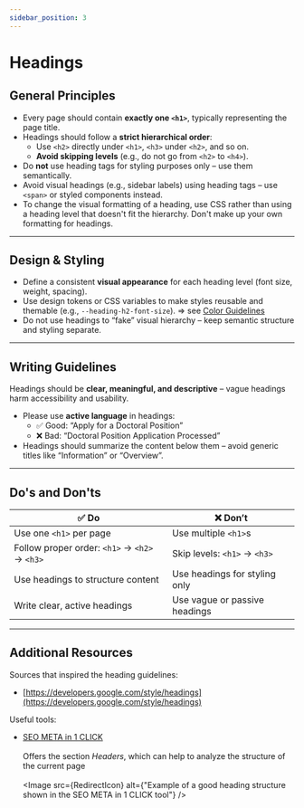 ```yaml
---
sidebar_position: 3
---
```



# Headings

## General Principles
* Every page should contain **exactly one `<h1>`**, typically representing the page title.
* Headings should follow a **strict hierarchical order**:
  * Use `<h2>` directly under `<h1>`, `<h3>` under `<h2>`, and so on.
  * **Avoid skipping levels** (e.g., do not go from `<h2>` to `<h4>`).
* Do **not** use heading tags for styling purposes only – use them semantically.
* Avoid visual headings (e.g., sidebar labels) using heading tags – use `<span>` or styled components instead.
* To change the visual formatting of a heading, use CSS rather than using a heading level that doesn't fit the hierarchy. Don't make up your own formatting for headings.

---

## Design & Styling
* Define a consistent **visual appearance** for each heading level (font size, weight, spacing).
* Use design tokens or CSS variables to make styles reusable and themable (e.g., `--heading-h2-font-size`). => see [Color Guidelines](/docs/colors)
* Do not use headings to “fake” visual hierarchy – keep semantic structure and styling separate.

---

## Writing Guidelines
Headings should be **clear, meaningful, and descriptive** – vague headings harm accessibility and usability.
* Please use **active language** in headings:
  * ✅ Good: “Apply for a Doctoral Position”
  * ❌ Bad: “Doctoral Position Application Processed”
* Headings should summarize the content below them – avoid generic titles like “Information” or “Overview”.

---

## Do's and Don'ts

| ✅ Do                                          | ❌ Don’t                       |
|-----------------------------------------------|-------------------------------|
| Use one `<h1>` per page                       | Use multiple `<h1>`s          |
| Follow proper order: `<h1>` → `<h2>` → `<h3>` | Skip levels: `<h1>` → `<h3>`  |
| Use headings to structure content             | Use headings for styling only |
| Write clear, active headings                  | Use vague or passive headings |

---

## Additional Resources

Sources that inspired the heading guidelines:
* [https://developers.google.com/style/headings](https://developers.google.com/style/headings)

Useful tools:
* [SEO META in 1 CLICK](https://chromewebstore.google.com/detail/seo-meta-in-1-click/bjogjfinolnhfhkbipphpdlldadpnmhc?hl=de&pli=1)<br></br>
  Offers the section *Headers*, which can help to analyze the structure of the current page<br></br>
  <Image src={RedirectIcon} alt={"Example of a good heading structure shown in the SEO META in 1 CLICK tool"} />
